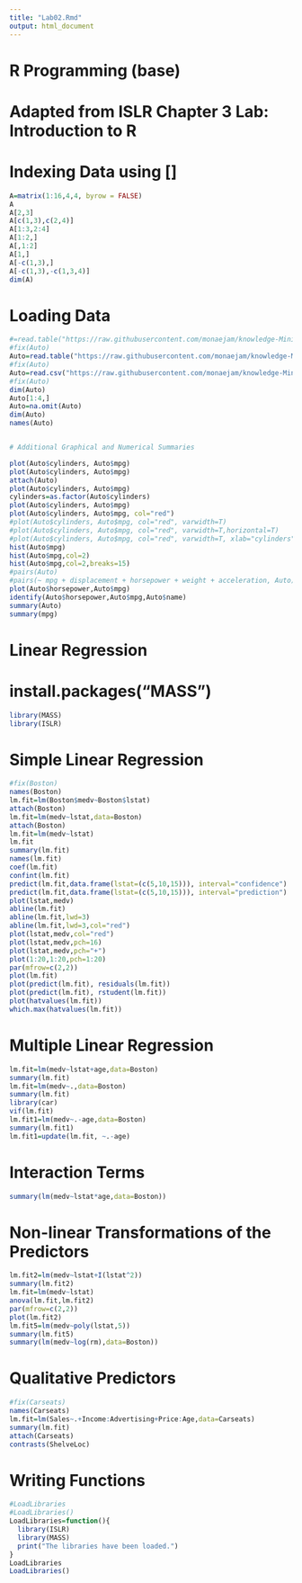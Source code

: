 ```yaml
---
title: "Lab02.Rmd"
output: html_document
---
```


# R Programming (base)
# Adapted from ISLR Chapter 3 Lab: Introduction to R

# Indexing Data using []

```r
A=matrix(1:16,4,4, byrow = FALSE)
A
A[2,3]
A[c(1,3),c(2,4)]
A[1:3,2:4]
A[1:2,]
A[,1:2]
A[1,]
A[-c(1,3),]
A[-c(1,3),-c(1,3,4)]
dim(A)
```


# Loading Data

```r
#=read.table("https://raw.githubusercontent.com/monaejam/knowledge-Mining-Blog/gh-pages/data/Auto.data")
#fix(Auto)
Auto=read.table("https://raw.githubusercontent.com/monaejam/knowledge-Mining-Blog/gh-pages/data/Auto.data",header=T,na.strings="?")
#fix(Auto)
Auto=read.csv("https://raw.githubusercontent.com/monaejam/knowledge-Mining-Blog/gh-pages/data/Auto.csv",header=T,na.strings="?")
#fix(Auto)
dim(Auto)
Auto[1:4,]
Auto=na.omit(Auto)
dim(Auto)
names(Auto)


# Additional Graphical and Numerical Summaries

plot(Auto$cylinders, Auto$mpg)
plot(Auto$cylinders, Auto$mpg)
attach(Auto)
plot(Auto$cylinders, Auto$mpg)
cylinders=as.factor(Auto$cylinders)
plot(Auto$cylinders, Auto$mpg)
plot(Auto$cylinders, Auto$mpg, col="red")
#plot(Auto$cylinders, Auto$mpg, col="red", varwidth=T)
#plot(Auto$cylinders, Auto$mpg, col="red", varwidth=T,horizontal=T)
#plot(Auto$cylinders, Auto$mpg, col="red", varwidth=T, xlab="cylinders", ylab="MPG")
hist(Auto$mpg)
hist(Auto$mpg,col=2)
hist(Auto$mpg,col=2,breaks=15)
#pairs(Auto)
#pairs(~ mpg + displacement + horsepower + weight + acceleration, Auto)
plot(Auto$horsepower,Auto$mpg)
identify(Auto$horsepower,Auto$mpg,Auto$name)
summary(Auto)
summary(mpg)
```

# Linear Regression
# install.packages("MASS")
```r
library(MASS)
library(ISLR)
```


# Simple Linear Regression

```r
#fix(Boston)
names(Boston)
lm.fit=lm(Boston$medv~Boston$lstat)
attach(Boston)
lm.fit=lm(medv~lstat,data=Boston)
attach(Boston)
lm.fit=lm(medv~lstat)
lm.fit
summary(lm.fit)
names(lm.fit)
coef(lm.fit)
confint(lm.fit)
predict(lm.fit,data.frame(lstat=(c(5,10,15))), interval="confidence")
predict(lm.fit,data.frame(lstat=(c(5,10,15))), interval="prediction")
plot(lstat,medv)
abline(lm.fit)
abline(lm.fit,lwd=3)
abline(lm.fit,lwd=3,col="red")
plot(lstat,medv,col="red")
plot(lstat,medv,pch=16)
plot(lstat,medv,pch="+")
plot(1:20,1:20,pch=1:20)
par(mfrow=c(2,2))
plot(lm.fit)
plot(predict(lm.fit), residuals(lm.fit))
plot(predict(lm.fit), rstudent(lm.fit))
plot(hatvalues(lm.fit))
which.max(hatvalues(lm.fit))
```


# Multiple Linear Regression

```r
lm.fit=lm(medv~lstat+age,data=Boston)
summary(lm.fit)
lm.fit=lm(medv~.,data=Boston)
summary(lm.fit)
library(car)
vif(lm.fit)
lm.fit1=lm(medv~.-age,data=Boston)
summary(lm.fit1)
lm.fit1=update(lm.fit, ~.-age)

```

# Interaction Terms

```r
summary(lm(medv~lstat*age,data=Boston))

```

# Non-linear Transformations of the Predictors

```r
lm.fit2=lm(medv~lstat+I(lstat^2))
summary(lm.fit2)
lm.fit=lm(medv~lstat)
anova(lm.fit,lm.fit2)
par(mfrow=c(2,2))
plot(lm.fit2)
lm.fit5=lm(medv~poly(lstat,5))
summary(lm.fit5)
summary(lm(medv~log(rm),data=Boston))
```


# Qualitative Predictors

```r
#fix(Carseats)
names(Carseats)
lm.fit=lm(Sales~.+Income:Advertising+Price:Age,data=Carseats)
summary(lm.fit)
attach(Carseats)
contrasts(ShelveLoc)
```


# Writing Functions

```r
#LoadLibraries
#LoadLibraries()
LoadLibraries=function(){
  library(ISLR)
  library(MASS)
  print("The libraries have been loaded.")
}
LoadLibraries
LoadLibraries()
```

